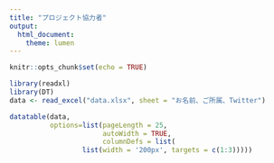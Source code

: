 ```yaml
---
title: "プロジェクト協力者"
output:
  html_document:
    theme: lumen
---
```


```r
knitr::opts_chunk$set(echo = TRUE)
```


```r
library(readxl)
library(DT)
data <- read_excel("data.xlsx", sheet = "お名前、ご所属、Twitter")

datatable(data,
          options=list(pageLength = 25,
                       autoWidth = TRUE,
                       columnDefs = list(
                  list(width = '200px', targets = c(1:3)))))
```

